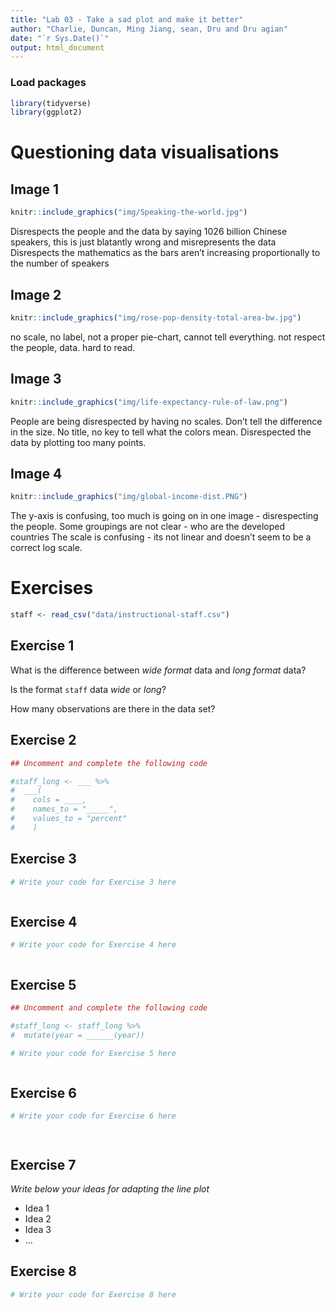 ```yaml
---
title: "Lab 03 - Take a sad plot and make it better"
author: "Charlie, Duncan, Ming Jiang, sean, Dru and Dru agian"
date: "`r Sys.Date()`"
output: html_document
---
```


### Load packages

```r
library(tidyverse)
library(ggplot2)
```


# Questioning data visualisations

## Image 1

```r
knitr::include_graphics("img/Speaking-the-world.jpg")
```


Disrespects the people and the data by saying 1026 billion Chinese speakers, this is just blatantly wrong and misrepresents the data
Disrespects the mathematics as the bars aren't increasing proportionally to the number of speakers




## Image 2

```r
knitr::include_graphics("img/rose-pop-density-total-area-bw.jpg")
```

no scale, no label, not a proper pie-chart, cannot tell everything. not respect the people, data. hard to read. 




## Image 3

```r
knitr::include_graphics("img/life-expectancy-rule-of-law.png")
```

People are being disrespected by having no scales. Don't tell the difference in the size. No title, no key to tell what the colors mean. Disrespected the data by plotting too many points.




## Image 4

```r
knitr::include_graphics("img/global-income-dist.PNG")
```

The y-axis is confusing, too much is going on in one image - disrespecting the people. 
Some groupings are not clear - who are the developed countries
The scale is confusing - its not linear and doesn't seem to be a correct log scale.



# Exercises

```r
staff <- read_csv("data/instructional-staff.csv")
```


## Exercise 1

What is the difference between *wide format* data and *long format* data?


Is the format `staff` data *wide* or *long*?


How many observations are there in the data set?




## Exercise 2

```r
## Uncomment and complete the following code

#staff_long <- ___ %>%
#  ___(
#    cols = ____, 
#    names_to = "_____",
#    values_to = "percent"
#    )

```


## Exercise 3

```r
# Write your code for Exercise 3 here



```

## Exercise 4

```r
# Write your code for Exercise 4 here



```

## Exercise 5

```r
## Uncomment and complete the following code

#staff_long <- staff_long %>%
#  mutate(year = ______(year))
```


```r
# Write your code for Exercise 5 here



```

## Exercise 6

```r
# Write your code for Exercise 6 here




```

## Exercise 7

_Write below your ideas for adapting the line plot_

* Idea 1
* Idea 2
* Idea 3
* ...


## Exercise 8

```r
# Write your code for Exercise 8 here



```

